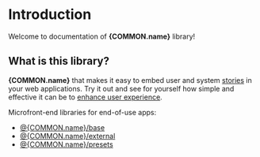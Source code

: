 
# Introduction

Welcome to documentation of **{COMMON.name}** library!

## What is this library?

**{COMMON.name}** that makes it easy to embed user and system [stories](/docs/what-is-stories) in your web applications.
Try it out and see for yourself how simple and effective it can be to [enhance user experience](/docs/why-this-library).

Microfront-end libraries for end-of-use apps:

- [@{COMMON.name}/base](/docs/install)
- [@{COMMON.name}/external](/docs/install)
- [@{COMMON.name}/presets](/docs/install)
